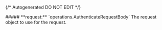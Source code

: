 {/* Autogenerated DO NOT EDIT  */}

<Collapsible>
    ##### **request:** `operations.AuthenticateRequestBody`
    The request object to use for the request.
    <Collapsible.Break/>
    <AuthenticateRequestBody/>
</Collapsible>

